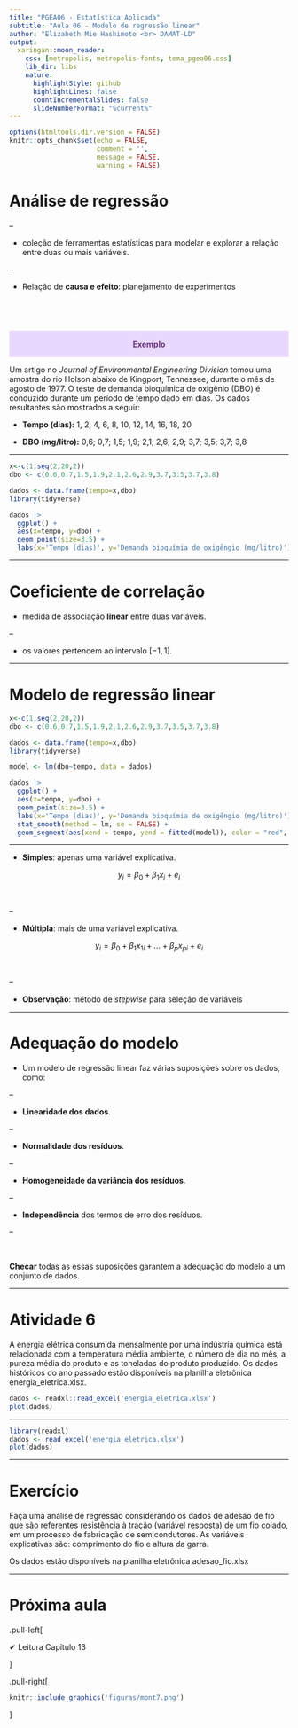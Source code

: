 ```yaml
---
title: "PGEA06 - Estatística Aplicada"
subtitle: "Aula 06 - Modelo de regressão linear" 
author: "Elizabeth Mie Hashimoto <br> DAMAT-LD"
output:
  xaringan::moon_reader:
    css: [metropolis, metropolis-fonts, tema_pgea06.css]
    lib_dir: libs
    nature:
      highlightStyle: github
      highlightLines: false
      countIncrementalSlides: false
      slideNumberFormat: "%current%"
---
```


```r
options(htmltools.dir.version = FALSE)
knitr::opts_chunk$set(echo = FALSE, 
                      comment = '',
                      message = FALSE,
                      warning = FALSE)
```
<style> 
#caixa {
  border: 1px solid;
  padding: 10px;
  box-shadow: 5px 10px blue;
}
div {
  text-align: justify;
  text-justify: inter-word;
}
</style>

# Análise de regressão

--

* coleção de ferramentas estatísticas para modelar e explorar a relação entre duas ou mais variáveis.

--

  - Relação de **causa e efeito**: planejamento de experimentos

<br>
--

<div class="warning" style='padding:0.1em; background-color:#E9D8FD; color:#69337A'>
<span>
<p style='margin-top:1em; text-align:center'>
<b>Exemplo</b></p>
<p style='margin-left:1em;'>
</p>
</span>
</div>
Um artigo no *Journal of Environmental Engineering Division* tomou uma amostra do rio Holson abaixo de Kingport, Tennessee, durante o mês de agosto de 1977. O  teste de demanda bioquímica de oxigênio (DBO) é conduzido durante um período de tempo dado em dias. Os dados resultantes são mostrados a seguir:

- **Tempo (dias):** 1, 2, 4, 6, 8, 10, 12, 14, 16, 18, 20

- **DBO (mg/litro):** 0,6; 0,7; 1,5; 1,9; 2,1; 2,6; 2,9; 3,7; 3,5; 3,7; 3,8

---

```r
x<-c(1,seq(2,20,2))
dbo <- c(0.6,0.7,1.5,1.9,2.1,2.6,2.9,3.7,3.5,3.7,3.8)

dados <- data.frame(tempo=x,dbo)
library(tidyverse)

dados |> 
  ggplot() +
  aes(x=tempo, y=dbo) +
  geom_point(size=3.5) +
  labs(x='Tempo (dias)', y='Demanda bioquímia de oxigêngio (mg/litro)')
```


---

# Coeficiente de correlação

* medida de associação **linear** entre duas variáveis.

--

* os valores pertencem ao intervalo $[-1,1]$.

---

# Modelo de regressão linear

```r
x<-c(1,seq(2,20,2))
dbo <- c(0.6,0.7,1.5,1.9,2.1,2.6,2.9,3.7,3.5,3.7,3.8)

dados <- data.frame(tempo=x,dbo)
library(tidyverse)

model <- lm(dbo~tempo, data = dados)

dados |> 
  ggplot() +
  aes(x=tempo, y=dbo) +
  geom_point(size=3.5) +
  labs(x='Tempo (dias)', y='Demanda bioquímia de oxigêngio (mg/litro)') +
  stat_smooth(method = lm, se = FALSE) +
  geom_segment(aes(xend = tempo, yend = fitted(model)), color = "red", size = 0.3)
```

---

* **Simples**: apenas uma variável explicativa.

$$y_i=\beta_0+\beta_1x_i+e_i$$

<br>

--

* **Múltipla**: mais de uma variável explicativa.

$$y_i=\beta_0+\beta_1x_{1i}+\ldots+\beta_px_{pi}+e_i$$

<br>

--

  - **Observação**: método de *stepwise* para seleção de variáveis
  
---

# Adequação do modelo

* Um modelo de regressão linear faz várias suposições sobre os dados, como:

--

  - **Linearidade dos dados**. 
  
--
  
  - **Normalidade dos resíduos**. 
  
--
  
  - **Homogeneidade da variância dos resíduos**. 
  
--
  
  - **Independência** dos termos de erro dos resíduos.
  
--

<br>

**Checar** todas as essas suposições garantem a adequação do modelo a um conjunto de dados.

---

# Atividade 6

A energia elétrica consumida mensalmente por uma indústria química está relacionada com a temperatura média ambiente, o número de dia no mês, a pureza média do produto e as toneladas do produto produzido. Os dados históricos do ano passado estão disponíveis na planilha eletrônica energia_eletrica.xlsx.

```r
dados <- readxl::read_excel('energia_eletrica.xlsx')
plot(dados)
```

---

```r
library(readxl)
dados <- read_excel('energia_eletrica.xlsx')
plot(dados)
```


---

# Exercício

Faça uma análise de regressão considerando os dados de adesão de fio que são referentes resistência à tração (variável resposta) de um fio colado, em um processo de fabricação de semicondutores. As variáveis explicativas são: comprimento do fio e altura da garra. 

Os dados estão disponíveis na planilha eletrônica adesao_fio.xlsx


---

# Próxima aula

.pull-left[

&#10004; Leitura Capítulo 13

]

.pull-right[
```r
knitr::include_graphics('figuras/mont7.png')
```
]

